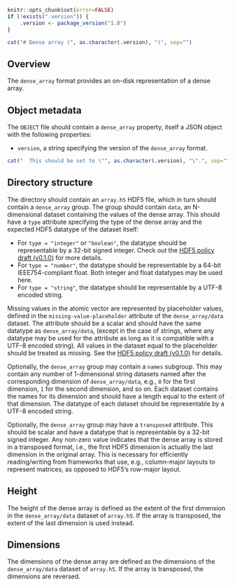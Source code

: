 ```r
knitr::opts_chunk$set(error=FALSE)
if (!exists(".version")) {
    .version <- package_version("1.0")
}
```

```r
cat("# Dense array (", as.character(.version), ")", sep="")
```

## Overview

The `dense_array` format provides an on-disk representation of a dense array.

## Object metadata

The `OBJECT` file should contain a `dense_array` property, itself a JSON object with the following properties:

- `version`, a string specifying the version of the `dense_array` format.
```r
cat("  This should be set to \"", as.character(.version), "\".", sep="")
```

## Directory structure

The directory should contain an `array.h5` HDF5 file, which in turn should contain a `dense_array` group.
The group should contain `data`, an N-dimensional dataset containing the values of the dense array.
This should have a `type` attribute specifying the type of the dense array and the expected HDF5 datatype of the dataset itself:

- For `type = "integer"` or `"boolean"`, the datatype should be representable by a 32-bit signed integer.
  Check out the [HDF5 policy draft (v0.1.0)](https://github.com/ArtifactDB/Bioc-HDF5-policy/tree/v0.1.0) for more details.
- For `type = "number"`, the datatype should be representable by a 64-bit IEEE754-compliant float.
  Both integer and float datatypes may be used here.
- For `type = "string"`, the datatype should be representable by a UTF-8 encoded string.

Missing values in the atomic vector are represented by placeholder values, defined in the `missing-value-placeholder` attribute of the `dense_array/data` dataset.
The attribute should be a scalar and should have the same datatype as `dense_array/data`, 
(except in the case of strings, where any datatype may be used for the attribute as long as it is compatible with a UTF-8 encoded string).
All values in the dataset equal to the placeholder should be treated as missing.
See the [HDF5 policy draft (v0.1.0)](https://github.com/ArtifactDB/Bioc-HDF5-policy/tree/v0.1.0) for details.

Optionally, the `dense_array` group may contain a `names` subgroup.
This may contain any number of 1-dimensional string datasets named after the corresponding dimension of `dense_array/data`, e.g., `0` for the first dimension, `1` for the second dimension, and so on.
Each dataset contains the names for its dimension and should have a length equal to the extent of that dimension.
The datatype of each dataset should be representable by a UTF-8 encoded string.

Optionally, the `dense_array` group may have a `transposed` attribute.
This should be scalar and have a datatype that is representable by a 32-bit signed integer.
Any non-zero value indicates that the dense array is stored in a transposed format,
i.e., the first HDF5 dimension is actually the last dimension in the original array.
This is necessary for efficiently reading/writing from frameworks that use, e.g., column-major layouts to represent matrices, as opposed to HDF5's row-major layout.

## Height

The height of the dense array is defined as the extent of the first dimension in the `dense_array/data` dataset of `array.h5`.
If the array is transposed, the extent of the last dimension is used instead.

## Dimensions

The dimensions of the dense array are defined as the dimensions of the `dense_array/data` dataset of `array.h5`.
If the array is transposed, the dimensions are reversed.
